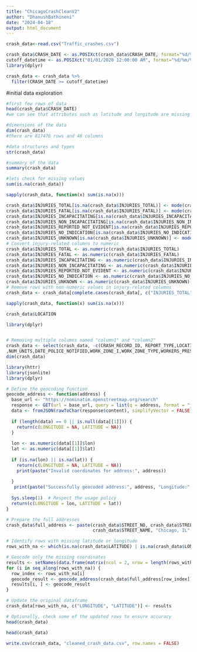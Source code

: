 ---
title: "ChicagoCrashCleanV2"
author: "DhanushBathineni"
date: "2024-04-18"
output: html_document
---
```{r}
crash_data<-read.csv("Traffic_crashes.csv")

```
```{r}
crash_data$CRASH_DATE <- as.POSIXct(crash_data$CRASH_DATE, format="%d/%m/%Y %I:%M:%S %p", tz="America/Chicago")
cutoff_datetime <- as.POSIXct("01/01/2020 12:00:00 AM", format="%d/%m/%Y %I:%M:%S %p", tz="America/Chicago")
library(dplyr)

crash_data <- crash_data %>%
  filter(CRASH_DATE >= cutoff_datetime)

```
#initial data exploration
```{r}
#first few rows of data
head(crash_data$CRASH_DATE)
#we can see that attributes such as latitude and longitude are missing
```
```{r}
#dimensions of the data
dim(crash_data)
#there are 817476 rows and 48 columns
```
```{r}
#data structures and types
str(crash_data)
```
```{r}
#summary of the data
summary(crash_data)
```
```{r}
#lets check for missing values
sum(is.na(crash_data))
```
```{r}
sapply(crash_data, function(x) sum(is.na(x)))
```
```{r}
crash_data$INJURIES_TOTAL[is.na(crash_data$INJURIES_TOTAL)] <- mode(crash_data$INJURIES_TOTAL)
crash_data$INJURIES_FATAL[is.na(crash_data$INJURIES_FATAL)] <- mode(crash_data$INJURIES_FATAL)
crash_data$INJURIES_INCAPACITATING[is.na(crash_data$INJURIES_INCAPACITATING)] <- mode(crash_data$INJURIES_INCAPACITATING)
crash_data$INJURIES_NON_INCAPACITATING[is.na(crash_data$INJURIES_NON_INCAPACITATING)] <- mode(crash_data$INJURIES_NON_INCAPACITATING)
crash_data$INJURIES_REPORTED_NOT_EVIDENT[is.na(crash_data$INJURIES_REPORTED_NOT_EVIDENT)] <- mode(crash_data$INJURIES_REPORTED_NOT_EVIDENT)
crash_data$INJURIES_NO_INDICATION[is.na(crash_data$INJURIES_NO_INDICATION)] <- mode(crash_data$INJURIES_NO_INDICATION)
crash_data$INJURIES_UNKNOWN[is.na(crash_data$INJURIES_UNKNOWN)] <- mode(crash_data$INJURIES_UNKNOWN)
# Convert injury-related columns to numeric
crash_data$INJURIES_TOTAL <- as.numeric(crash_data$INJURIES_TOTAL)
crash_data$INJURIES_FATAL <- as.numeric(crash_data$INJURIES_FATAL)
crash_data$INJURIES_INCAPACITATING <- as.numeric(crash_data$INJURIES_INCAPACITATING)
crash_data$INJURIES_NON_INCAPACITATING <- as.numeric(crash_data$INJURIES_NON_INCAPACITATING)
crash_data$INJURIES_REPORTED_NOT_EVIDENT <- as.numeric(crash_data$INJURIES_REPORTED_NOT_EVIDENT)
crash_data$INJURIES_NO_INDICATION <- as.numeric(crash_data$INJURIES_NO_INDICATION)
crash_data$INJURIES_UNKNOWN <- as.numeric(crash_data$INJURIES_UNKNOWN)
# Remove rows with non-numeric values in injury-related columns
crash_data <- crash_data[complete.cases(crash_data[, c("INJURIES_TOTAL", "INJURIES_FATAL", "INJURIES_INCAPACITATING", "INJURIES_NON_INCAPACITATING", "INJURIES_REPORTED_NOT_EVIDENT", "INJURIES_NO_INDICATION", "INJURIES_UNKNOWN")]), ]
```

```{r}
sapply(crash_data, function(x) sum(is.na(x)))

```
```{r}
crash_data$LOCATION
```
```{r}
library(dplyr)


# Removing multiple columns named "column1" and "column2"
crash_data <- select(crash_data, -c(CRASH_RECORD_ID, REPORT_TYPE,LOCATION,CRASH_DATE_EST_I,DOORING_I,LANE_CNT
,NUM_UNITS,DATE_POLICE_NOTIFIED,WORK_ZONE_I,WORK_ZONE_TYPE,WORKERS_PRESENT_I,PHOTOS_TAKEN_I,STATEMENTS_TAKEN_I,INTERSECTION_RELATED_I,NOT_RIGHT_OF_WAY_I,HIT_AND_RUN_I))
dim(crash_data)
```
```{r}
library(httr)
library(jsonlite)
library(dplyr)

# Define the geocoding function
geocode_address <- function(address) {
  base_url <- "https://nominatim.openstreetmap.org/search"
  response <- GET(url = base_url, query = list(q = address, format = "json", limit = 1))
  data <- fromJSON(rawToChar(response$content), simplifyVector = FALSE)
  
  if (length(data) == 0 || is.null(data[[1]])) {
    return(c(LONGITUDE = NA, LATITUDE = NA))
  }
  
  lon <- as.numeric(data[[1]]$lon)
  lat <- as.numeric(data[[1]]$lat)
  
  if (is.na(lon) || is.na(lat)) {
    return(c(LONGITUDE = NA, LATITUDE = NA))
    print(paste("Invalid coordinates for address:", address))
   
  }
   print(paste("Successfully geocoded address:", address, "Longitude:", lon, "Latitude:", lat))
  
  Sys.sleep(1)  # Respect the usage policy
  return(c(LONGITUDE = lon, LATITUDE = lat))
}

# Prepare the full addresses
crash_data$full_address <- paste(crash_data$STREET_NO, crash_data$STREET_DIRECTION,
                                 crash_data$STREET_NAME, "Chicago, IL", sep = " ")

# Identify rows with missing latitude or longitude
rows_with_na <- which(is.na(crash_data$LATITUDE) | is.na(crash_data$LONGITUDE))

# Geocode only the missing coordinates
results <- setNames(data.frame(matrix(ncol = 2, nrow = length(rows_with_na))), c("LONGITUDE", "LATITUDE"))
for (i in seq_along(rows_with_na)) {
  row_index <- rows_with_na[i]
  geocode_result <- geocode_address(crash_data$full_address[row_index])
  results[i, ] <- geocode_result
}

# Update the original dataframe
crash_data[rows_with_na, c("LONGITUDE", "LATITUDE")] <- results

# Optionally, check some of the updated rows to ensure accuracy
head(crash_data)

```
```{r}
head(crash_data)

```
```{r}
write.csv(crash_data, "cleaned_crash_data.csv", row.names = FALSE)

```